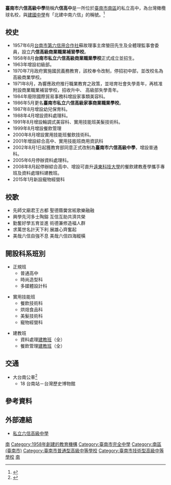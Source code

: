 {{Infobox School
|name           = 臺南市六信高級中學
| other_name    = 
| logo          = [[File:臺南市私立六信高級中學校徽.jpg|100px]]

| image         = [[File:臺南市私立六信高級中學.jpg|250px]]
| motto         = 誠、敬、毅、恆
| established   = 1958年
| type          = 私立高中
| religion      = 
| affiliation   = 
| district      = {{ROC}}[[臺南市|臺南市]][[南區_(台南市)|南區]]
| grades        = 
| principal     = 黃振忠
| dean          = 
| college       = 
| house         = 
| sc            = 
| cs            = 
| faculty       = 
| staff         = 
| students      = 
| athletics     = [[橄欖球|橄欖球]]、[[籃球|籃球]]、[[空手道|空手道]]
| conference    = 
| colors        = 
| mascot        = 
| magazine      = 
| free_label    = 
| free_text     = 
| free_label2   = 
| free_text2    = 
| free_label3   = 
| free_text3    = 
| address       =臺南市南區新都路20號
| number           =06-2619885
| fax           =06-2921004
| mail          = 
| website       =[http://www.lhvs.tn.edu.tw/ http://www.lhvs.tn.edu.tw]
}}
'''臺南市六信高級中學'''簡稱'''六信高中'''是一所位於[[臺南市|臺南市]][[南區_(台南市)|南區]]的私立高中，為台灣橄欖球名校，與[[建國中學|建國中學]]有「北建中南六信」的稱號。<ref>{{cite news |title=台南市六信高中榮獲九十九年全國七人制高中組橄欖球錦標賽冠軍獻獎 |author=吳淑華 |url=http://news.e2.com.tw/utf-8/2010-6/144689.htm |publisher=壹凸新聞 |date=2010-06-09 |accessdate=2014-08-24 |archive-date=2019-08-23 |archive-url=https://web.archive.org/web/20190823200950/http://news.e2.com.tw/utf-8/2010-6/144689.htm |dead-url=no }}</ref>

==校史==
*1957年6月[[台南市第六信用合作社|台南市第六信用合作社]]蘇故理事主席螢田先生及全體理監事會委員，設立'''六信高級商業職業補習學校'''。
*1958年8月'''台南市私立六信高級商業職業學校'''正式成立並招生。
*1963年增設初級部。
*1970年7月政府實施國民義務教育，該校奉令改制，停招初中部，並改校名為高級商業學校。
*1971年8月，為響應政府推行職業教育之政策，並培育社會失學青年，再核准附設商業職業補習學校，招收升中、 高級部失學青年。
*1984年廢除國際貿易事務科增設家事類美容科。
*1986年5月更名'''臺南市私立六信高級家事商業職業學校'''。
*1987年8月增設幼兒保育科。
*1988年4月增設資料處理科。
*1991年8月增設輪調式美容科、實用技能班美髮技術科。
*1999年8月增設餐飲管理
*2000年8月增設實用技能班餐飲技術科。 
*2001年增設綜合高中、實用技能班商用資訊科
*2002年8月1日起獲教育部同意正式改制為'''臺南市六信高級中學'''，增設普通科。
*2005年6月停辦資料處理科。
*2008年8月起停辦綜合高中、增設可直升[[遠東科技大學|遠東科技大學]]的餐飲建教產學攜手專班及資料處理科建教班。
*2015年1月新設寵物經營科

==校歌==

*先師文廟君王古都   聖德蔭黌宮絃歌樂融融
*興學先河多士陶鎔   互信互助共濟共榮
*勤奮好學五育並進   術德兼修造福人群
*求萬世名計天下利   展雄心齊奮起  
*美哉六信自強不息   美哉六信四海縱橫 


==開設科系班別==

*正規班
**普通高中
**時尚造型科
**多媒體設計科

*實用技能班
**餐飲技術科
**烘焙食品科
**美髮技術科
**寵物經營科

*建教班
**資料處理[[建教合作|建教班]]（全）
**餐飲管理[[建教合作|建教班]]（全）

==交通==
*大台南公車<ref name="大台南公車">{{Cite web |url=http://tourguide.tainan.gov.tw/newtnbusweb/RouteSearch.aspx |title=大台南公車 路線查詢 |access-date=2016-07-06 |archive-url=https://web.archive.org/web/20160728094526/http://tourguide.tainan.gov.tw/NewTNBusWeb/RouteSearch.aspx |archive-date=2016-07-28 |dead-url=yes }}</ref>
**18  台南站－台灣歷史博物館

== 參考資料 ==
{{reflist}}

== 外部連結 ==
*[https://web.archive.org/web/20100107020826/http://www.lhvs.tn.edu.tw/ 私立六信高級中學]

{{臺南市高級中等學校列表}}

[[Category:臺灣私立普通型高級中等學校|南]]
[[Category:1958年創建的教育機構|Category:1958年創建的教育機構]]
[[Category:臺南市完全中學|Category:臺南市完全中學]]
[[Category:南區_(臺南市)|Category:南區 (臺南市)]]
[[Category:臺南市普通型高級中等學校|Category:臺南市普通型高級中等學校]]
[[Category:臺南市技術型高級中等學校|Category:臺南市技術型高級中等學校]]
[[Category:臺灣私立技術型高級中等學校|南]]